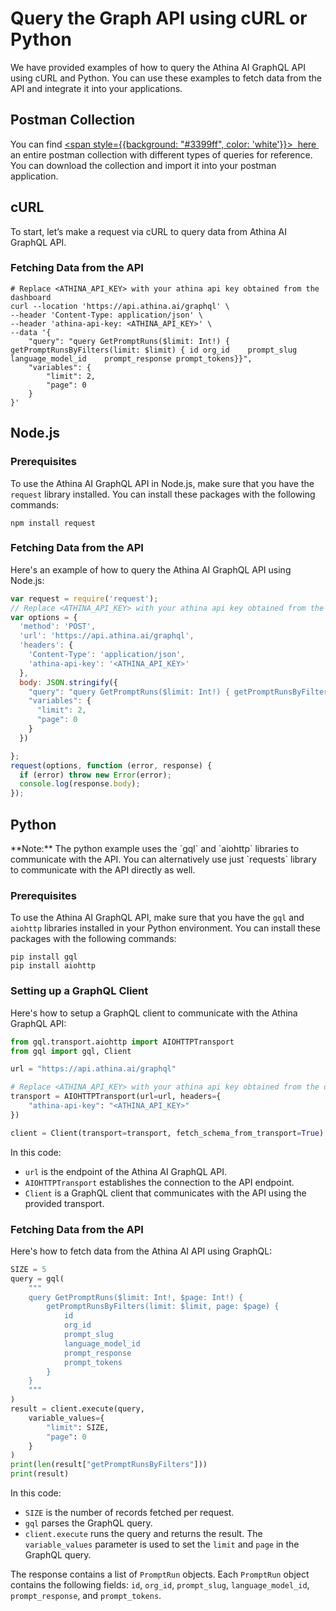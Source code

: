 
# Query the Graph API using cURL or Python

We have provided examples of how to query the Athina AI GraphQL API using cURL and Python. You can use these examples to fetch data from the API and integrate it into your applications. 


## Postman Collection
You can find <a href="/GraphQL.postman_collection.json" download>
  <span style={{background: "#3399ff", color: 'white'}}>&nbsp; here </span>
</a>&nbsp; an entire postman collection with different types of queries for reference. You can download the collection and import it into your postman application.


## cURL
To start, let’s make a request via cURL to query data from Athina AI GraphQL API. 

### Fetching Data from the API
```shell
# Replace <ATHINA_API_KEY> with your athina api key obtained from the dashboard
curl --location 'https://api.athina.ai/graphql' \
--header 'Content-Type: application/json' \
--header 'athina-api-key: <ATHINA_API_KEY>' \
--data '{
    "query": "query GetPromptRuns($limit: Int!) { getPromptRunsByFilters(limit: $limit) { id org_id    prompt_slug    language_model_id    prompt_response prompt_tokens}}",
    "variables": {
        "limit": 2,
        "page": 0
    }
}'
```


## Node.js

### Prerequisites

To use the Athina AI GraphQL API in Node.js, make sure that you have the `request` library installed. You can install these packages with the following commands:

```shell
npm install request
```

### Fetching Data from the API
Here's an example of how to query the Athina AI GraphQL API using Node.js:

```javascript
var request = require('request');
// Replace <ATHINA_API_KEY> with your athina api key obtained from the dashboard
var options = {
  'method': 'POST',
  'url': 'https://api.athina.ai/graphql',
  'headers': {
    'Content-Type': 'application/json',
    'athina-api-key': '<ATHINA_API_KEY>'
  },
  body: JSON.stringify({
    "query": "query GetPromptRuns($limit: Int!) { getPromptRunsByFilters(limit: $limit) { id org_id    prompt_slug    language_model_id    prompt_response prompt_tokens}}",
    "variables": {
      "limit": 2,
      "page": 0
    }
  })

};
request(options, function (error, response) {
  if (error) throw new Error(error);
  console.log(response.body);
});
```


## Python
<Callout>
**Note:** The python example uses the `gql` and `aiohttp` libraries to communicate with the API. You can alternatively use just `requests` library to communicate with the API directly as well. 
</Callout>

### Prerequisites

To use the Athina AI GraphQL API, make sure that you have the `gql` and `aiohttp` libraries installed in your Python environment. You can install these packages with the following commands:

```shell
pip install gql
pip install aiohttp
```

### Setting up a GraphQL Client

Here's how to setup a GraphQL client to communicate with the Athina GraphQL API:

```python
from gql.transport.aiohttp import AIOHTTPTransport
from gql import gql, Client

url = "https://api.athina.ai/graphql"

# Replace <ATHINA_API_KEY> with your athina api key obtained from the dashboard
transport = AIOHTTPTransport(url=url, headers={
    "athina-api-key": "<ATHINA_API_KEY>"
})

client = Client(transport=transport, fetch_schema_from_transport=True)
```

In this code:

- `url` is the endpoint of the Athina AI GraphQL API.
- `AIOHTTPTransport` establishes the connection to the API endpoint.
- `Client` is a GraphQL client that communicates with the API using the provided transport.

### Fetching Data from the API

Here's how to fetch data from the Athina AI API using GraphQL:

```python
SIZE = 5
query = gql(
    """
    query GetPromptRuns($limit: Int!, $page: Int!) {
        getPromptRunsByFilters(limit: $limit, page: $page) {
            id
            org_id
            prompt_slug
            language_model_id
            prompt_response
            prompt_tokens
        }
    }
    """
)
result = client.execute(query,
    variable_values={
        "limit": SIZE,
        "page": 0
    }
)
print(len(result["getPromptRunsByFilters"]))
print(result)
```

In this code:

- `SIZE` is the number of records fetched per request.
- `gql` parses the GraphQL query.
- `client.execute` runs the query and returns the result. The `variable_values` parameter is used to set the `limit` and `page` in the GraphQL query.

The response contains a list of `PromptRun` objects. Each `PromptRun` object contains the following fields: `id`, `org_id`, `prompt_slug`, `language_model_id`, `prompt_response`, and `prompt_tokens`.
